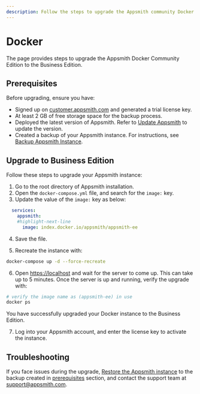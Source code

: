 ```yaml
---
description: Follow the steps to upgrade the Appsmith community Docker installation to a Business Edition.
---
```


# Docker

The page provides steps to upgrade the Appsmith Docker Community Edition to the Business Edition.

## Prerequisites

Before upgrading, ensure you have:

- Signed up on [customer.appsmith.com](https://customer.appsmith.com/) and generated a trial license key.
- At least 2 GB of free storage space for the backup process.
- Deployed the latest version of Appsmith. Refer to [Update Appsmith](/getting-started/setup/instance-management/update-appsmith#docker-compose) to update the version.
- Created a backup of your Appsmith instance. For instructions, see [Backup Appsmith Instance](/getting-started/setup/instance-management/appsmithctl?current-command-type=docker-commands#backup-instance).

## Upgrade to Business Edition

Follow these steps to upgrade your Appsmith instance:

1. Go to the root directory of Appsmith installation.
2. Open the `docker-compose.yml` file, and search for the `image:` key.
3. Update the value of the `image:` key as below:

  ``` yaml
    services:
      appsmith:
      #highlight-next-line
        image: index.docker.io/appsmith/appsmith-ee
  ```
4. Save the file.

5. Recreate the instance with:

  ```bash
  docker-compose up -d --force-recreate
  ```

6. Open [https://localhost](https://localhost) and wait for the server to come up. This can take up to 5 minutes. Once the server is up and running, verify the upgrade with:

  ```bash
  # verify the image name as (appsmith-ee) in use 
  docker ps
  ```
You have successfully upgraded your Docker instance to the Business Edition. 

7.  Log into your Appsmith account, and enter the license key to activate the instance.

## Troubleshooting

If you face issues during the upgrade, [Restore the Appsmith instance](/getting-started/setup/instance-management/appsmithctl?current-command-type=docker-commands#restore-instance) to the backup created in [prerequisites](#prerequisites) section, and contact the support team at [support@appsmith.com](mailto:support@appsmith.com).
